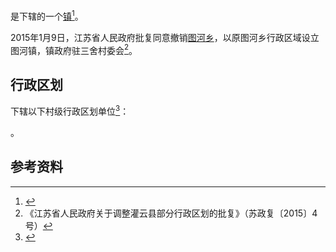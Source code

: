 {{中国乡级行政区|32/07/23/203/000}}

'''{{PAGENAMEBASE}}'''是{{PRC admin/fullname|32/07/23/203/000|3}}下辖的一个[[行政建制镇|镇]]<ref>{{PRC admin/ref sgc|{{PRC admin/parent|32/07/23/203/000}}}}</ref>。

2015年1月9日，江苏省人民政府批复同意撤销[[图河乡|图河乡]]，以原图河乡行政区域设立图河镇，镇政府驻三舍村委会<ref>《江苏省人民政府关于调整灌云县部分行政区划的批复》（苏政复〔2015〕4号）</ref>。

== 行政区划 ==
{{PAGENAMEBASE}}下辖以下村级行政区划单位<ref>{{PRC admin/ref sgc|32/07/23/203/000}}</ref>：

{{PRC admin/children|32/07/23/203/000}}。

== 参考资料 ==
{{reflist}}

{{江苏行政区划小作品}}
{{PRC admin/navcat|32/07/23/203/000}}
